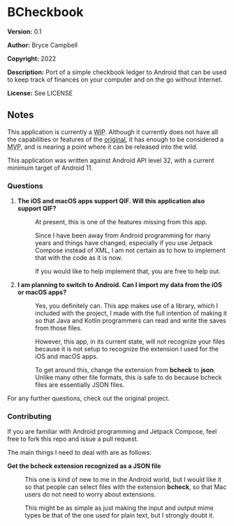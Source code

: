 =BCheckbook=

'''Version:''' 0.1

'''Author:'''  Bryce Campbell

'''Copyright:''' 2022

'''Description:''' Port of a simple checkbook ledger to Android that can be used to keep track of finances on your computer and on the go without Internet.

'''License:''' See LICENSE

==Notes==

This application is currently a <abbr title="work in progress">WIP</abbr>. Although it currently does not have all the capabilities or features 
of the <a href="https://github.com/bryceac/BCheckbook">original</a>, 
it has enough to be considered a <abbr title="minimum viable product">MVP</abbr>, and is nearing a point where it can be released into the wild.

This application was written against Android API level 32, with a current minimum target of Android 11.

===Questions===

<ol>
<li>
<dl>
<dt style="font-weight:bold">The iOS and macOS apps support QIF. Will this application also support QIF?</dt>
<dd>
<p>At present, this is one of the features missing from this app.</p>
<p>Since I have been away from Android programming for many years 
and things have changed, especially if you use Jetpack Compose instead of XML, I am not certain as to how to implement that with the code 
as it is now.</p>
<p>If you would like to help implement that, you are free to help out.</p>
</dd>
</dl>
</li>
<li>
<dl>
<dt style="font-weight:bold">I am planning to switch to Android. Can I import my data from the iOS or macOS apps?</dt>
<dd>
<p>Yes, you definitely can. This app makes use of a library, which I included with the project, I made with the full intention 
of making it so that Java and Kotlin programmers can read and write the saves from those files.</p>
<p>However, this app, in its current state, will not recognize your files 
because it is not setup to recognize the extension I used for the iOS and macOS apps.</p>
<p>To get around this, change the extension from <strong>bcheck</strong> to <strong>json</strong>. 
Unlike many other file formats, this is safe to do because bcheck files are essentially JSON files.</p>
</dd>
</dl>
</li>
</ol>

For any further questions, check out the original project.

===Contributing===

If you are familiar with Android programming and Jetpack Compose, feel free to fork this repo and issue a pull request.

The main things I need to deal with are as follows:

<dl>
<dt style="font-weight:bold">Get the bcheck extension recognized as a JSON file</dt>
<dd>
<p>This one is kind of new to me in the Android world, but I would like it so that people can select files with the extension 
<strong>bcheck</strong>, so that Mac users do not need to worry about extensions.</p>
<p>This might be as simple as just making the input and output mime types be that of the one used for plain text, 
but I strongly doubt it.</p>
</dd>
</dl>
